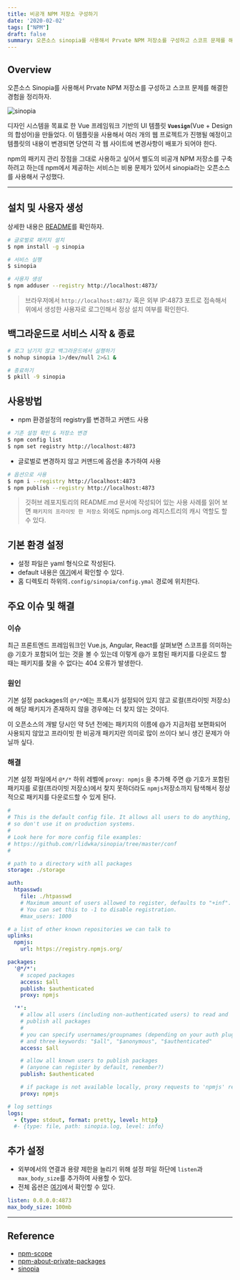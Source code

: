 ```yaml
---
title: 비공개 NPM 저장소 구성하기
date: '2020-02-02'
tags: ["NPM"]
draft: false
summary: 오픈소스 sinopia를 사용해서 Prvate NPM 저장소를 구성하고 스코프 문제를 해결한 경험을 정리하자.
---
```


<TOCInline toc={props.toc} exclude="Overview" toHeading={2,3} asDisclosure/>

## Overview

오픈소스 Sinopia를 사용해서 Prvate NPM 저장소를 구성하고 스코프 문제를 해결한 경험을 정리하자.

<img src="/assets/images/posts/2020/02/02/npm-sinopia.png" alt="sinopia" />

디자인 시스템을 목표로 한 Vue 프레임워크 기반의 UI 템플릿 **`Vuesign`**(Vue + Design의 합성어)을 만들었다.
이 템플릿을 사용해서 여러 개의 웹 프로젝트가 진행될 예정이고 템플릿의 내용이 변경되면 당연히 각 웹 사이트에 변경사항이 배포가 되어야 한다.

npm의 패키지 관리 장점을 그대로 사용하고 싶어서 별도의 비공개 NPM 저장소를 구축하려고 하는데 npm에서 제공하는 서비스는 비용 문제가 있어서 sinopia라는 오픈소스를 사용해서 구성했다.

---

## 설치 및 사용자 생성

상세한 내용은 [README](https://github.com/rlidwka/sinopia)를 확인하자.

```bash
# 글로벌로 패키지 설치
$ npm install -g sinopia

# 서비스 실행
$ sinopia

# 사용자 생성  
$ npm adduser --registry http://localhost:4873/
```

> 브라우저에서 `http://localhost:4873/` 혹은 외부 IP:4873 포트로 접속해서 위에서 생성한 사용자로 로그인해서 정상 설치 여부를 확인한다.


## 백그라운드로 서비스 시작 & 종료

```bash
# 로그 남기지 않고 백그라운드에서 실행하기
$ nohup sinopia 1>/dev/null 2>&1 &

# 종료하기
$ pkill -9 sinopia
```

## 사용방법

* npm 환경설정의 registry를 변경하고 커맨드 사용

```bash
# 기존 설정 확인 & 저장소 변경
$ npm config list
$ npm set registry http://localhost:4873
```

* 글로벌로 변경하지 않고 커맨드에 옵션을 추가하여 사용

```bash
# 옵션으로 사용
$ npm i --registry http://localhost:4873
$ npm publish --registry http://localhost:4873
```

> 깃허브 레포지토리의 README.md 문서에 작성되어 있는 사용 사례를 읽어 보면 `패키지의 프라이빗 한 저장소` 외에도 npmjs.org 레지스트리의 캐시 역할도 할 수 있다.

## 기본 환경 설정

* 설정 파일은 yaml 형식으로 작성된다.
* default 내용은 [여기](https://github.com/rlidwka/sinopia/blob/master/conf/default.yaml)에서 확인할 수 있다.
* 홈 디렉토리 하위의`.config/sinopia/config.ymal` 경로에 위치한다.

## 주요 이슈 및 해결

### 이슈

최근 프론트엔드 프레임워크인 Vue.js, Angular, React를 살펴보면 스코프를 의미하는 @ 기호가 포함되어 있는 것을 볼 수 있는데 이렇게 @가 포함된 패키지를 다운로드 할 때는 패키지를 찾을 수 없다는 404 오류가 발생한다.

### 원인

기본 설정 packages의 `@*/*`에는 프록시가 설정되어 있지 않고 로컬(프라이빗 저장소)에 해당 패키지가 존재하지 않을 경우에는 더 찾지 않는 것이다.

이 오픈소스의 개발 당시인 약 5년 전에는 패키지의 이름에  @가 지금처럼 보편화되어 사용되지 않았고 프라이빗 한 비공개 패키지란 의미로 많이 쓰이다 보니 생긴 문제가 아닐까 싶다.

### 해결

기본 설정 파일에서 `@*/*` 하위 레벨에 `proxy: npmjs` 을 추가해 주면 @ 기호가 포함된 패키지를 로컬(프라이빗 저장소)에서 찾지 못하더라도 `npmjs`저장소까지 탐색해서 정상적으로 패키지를 다운로드할 수 있게 된다.

```yml
#
# This is the default config file. It allows all users to do anything,
# so don't use it on production systems.
#
# Look here for more config file examples:
# https://github.com/rlidwka/sinopia/tree/master/conf
#

# path to a directory with all packages
storage: ./storage

auth:
  htpasswd:
    file: ./htpasswd
    # Maximum amount of users allowed to register, defaults to "+inf".
    # You can set this to -1 to disable registration.
    #max_users: 1000

# a list of other known repositories we can talk to
uplinks:
  npmjs:
    url: https://registry.npmjs.org/

packages:
  '@*/*':
    # scoped packages
    access: $all
    publish: $authenticated
    proxy: npmjs

  '*':
    # allow all users (including non-authenticated users) to read and
    # publish all packages
    #
    # you can specify usernames/groupnames (depending on your auth plugin)
    # and three keywords: "$all", "$anonymous", "$authenticated"
    access: $all

    # allow all known users to publish packages
    # (anyone can register by default, remember?)
    publish: $authenticated

    # if package is not available locally, proxy requests to 'npmjs' registry
    proxy: npmjs

# log settings
logs:
  - {type: stdout, format: pretty, level: http}
  #- {type: file, path: sinopia.log, level: info}
```

## 추가 설정

* 외부에서의 연결과 용량 제한을 늘리기 위해 설정 파일 하단에 `listen`과 `max_body_size`를 추가하여 사용할 수 있다.
* 전체 옵션은 [여기](https://github.com/rlidwka/sinopia/blob/master/conf/full.yaml)에서 확인할 수 있다.

```yaml linenumber
listen: 0.0.0.0:4873
max_body_size: 100mb
```

---

## Reference

* [npm-scope](https://docs.npmjs.com/using-npm/scope.html)
* [npm-about-private-packages](https://docs.npmjs.com/about-private-packages)
* [sinopia](https://www.npmjs.com/package/sinopia)
